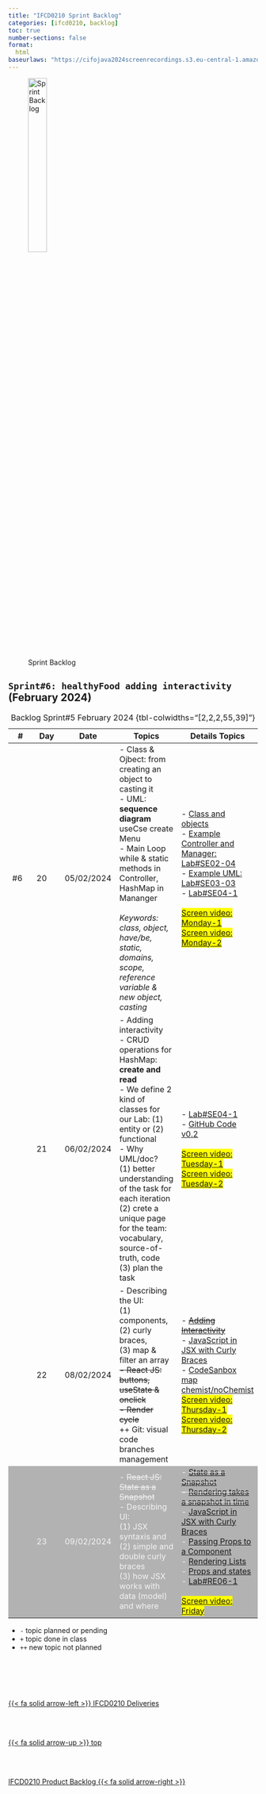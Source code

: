 ```yaml
---
title: "IFCD0210 Sprint Backlog"
categories: [ifcd0210, backlog]
toc: true
number-sections: false
format:
  html
baseurlaws: "https://cifojava2024screenrecordings.s3.eu-central-1.amazonaws.com/"
---
```


<style>
tr:nth-child(4) {
  background-color: #b2b2b2!important;
  color: #f4f4f4!important;
}
</style>



![Sprint Backlog](/images/home/backlog.jpg){width="30%"}


::: {.column-page-right}


##  ``Sprint#6: healthyFood adding interactivity`` (February 2024)


| # | Day | Date | Topics |  Details Topics |
| -- | -- | -- | -- | -- |
| #6 | 20 | 05/02/2024 | - Class & Ojbect: from creating an object to casting it </br>- UML: **sequence diagram** useCse create Menu </br> - Main Loop while & static methods in Controller, HashMap in Mananger </br> </br> *Keywords: class, object, have/be,  static, domains, scope, reference variable & new object, casting*  |  - [Class and objects](/javase/se-concepts-objects.qmd) </br>   - [Example Controller and Manager: Lab#SE02-04](/javase/selab2-4.qmd)  </br> - [Example UML: Lab#SE03-03](/javase/selab3-3.qmd)  </br>- [Lab#SE04-1](/javase/selab4-1.qmd)</br>  </br>  <mark> [Screen video: Monday-1]({{< meta baseurlaws >}}CifjoJava-2024-02-05-1.mp4){.external target='_blank'}<mark>  </br>[Screen video: Monday-2]({{< meta baseurlaws >}}CifjoJava-2024-02-05-2.mp4){.external target='_blank'}   </mark></br>  |
|  | 21 | 06/02/2024 | - Adding interactivity </br>  - CRUD operations for HashMap: **create and read** </br>  - We define 2 kind of classes for our Lab: (1) entity or (2) functional </br>  - Why UML/doc? </br> (1) better understanding of the task for each iteration </br> (2) crete a unique page for the team: vocabulary, source-of-truth, code  </br> (3)  plan the task |   - [Lab#SE04-1](/javase/selab4-1.qmd)</br>  - [GitHub Code v0.2](https://github.com/AlbertProfe/hello11/tree/45bd308fa196a3ead3c271f1bd63981ef693d55f){.external} </br>  </br>    <mark> [Screen video: Tuesday-1]({{< meta baseurlaws >}}CifjoJava-2024-02-06-1.mp4){.external target='_blank'} </mark></br> <mark> [Screen video: Tuesday-2]({{< meta baseurlaws >}}CifjoJava-2024-02-06-2.mp4){.external target='_blank'} </mark></br>    |
|  | 22 | 08/02/2024 | - Describing the UI: </br>(1) components, </br>(2) curly braces, </br>(3) map & filter an array </br><s> - React JS: buttons, useState & onclick  </br> - Render cycle </s> </br>++ Git: visual code branches management </br>  | - <s>[Adding Interactivity](https://react.dev/learn/adding-interactivity){.external target='_blank'}</s></br>  - [JavaScript in JSX with Curly Braces](https://react.dev/learn/javascript-in-jsx-with-curly-braces){.external target='_blank'} </br>  - [CodeSanbox map chemist/noChemist](https://codesandbox.io/p/sandbox/react-dev-mp9gyz?file=%2Fsrc%2FApp.js&utm_medium=sandpack){.external target='_blank'} </br>    <mark> [Screen video: Thursday-1](https://cifojava2024screenrecordings.s3.eu-central-1.amazonaws.com/CifjoJava-2024-02-08-1.mp4){.external target='_blank'} </mark></br>  <mark> [Screen video: Thursday-2](https://cifojava2024screenrecordings.s3.eu-central-1.amazonaws.com/CifjoJava-2024-02-08-2.mp4){.external target='_blank'} </mark></br>     |
|  | 23 | 09/02/2024 |  - <s>React JS: State as a Snapshot </s></br> - Describing UI: </br>(1) JSX syntaxis and</br>(2) simple and double curly braces </br>(3) how JSX works with data (model) and where | - <s>[State as a Snapshot](https://react.dev/learn/state-as-a-snapshot){.external target='_blank'} </br> - [Rendering takes a snapshot in time](https://react.dev/learn/state-as-a-snapshot#rendering-takes-a-snapshot-in-time){.external target='_blank'} </s></br> -  [JavaScript in JSX with Curly Braces](https://react.dev/learn/javascript-in-jsx-with-curly-braces){.external target='_blank'}  </br> -  [Passing Props to a Component](https://react.dev/learn/passing-props-to-a-component){.external target='_blank'}  </br>-  [Rendering Lists](https://react.dev/learn/rendering-lists){.external target='_blank'}  </br> -  [Props and states](/reactjs/reactjs-what-props.qmd)  </br> - [Lab#RE06-1](/reactjs/rjslab6-1.qmd) </br>   </br>    <mark> [Screen video: Friday](https://cifojava2024screenrecordings.s3.eu-central-1.amazonaws.com/CifjoJava-2024-02-09-1.mp4){.external target='_blank'} </mark></br>  |
: Backlog Sprint#5 February 2024 {tbl-colwidths="[2,2,2,55,39]"}

:::

::: {.callout-note}
- `-` topic planned or pending
- `+` topic done in class
- `++` new topic not planned
:::


<!--- navLinks -->
<br><br>
<div class=row>
<br>
<div class='column left previous'>
<br>
[{{< fa solid arrow-left >}} IFCD0210 Deliveries](/ifcd0210-24/ifcd0210deliveries-24.qmd)
<br>
</div>
<br>
<div class='column center'>
<br>
[{{< fa solid arrow-up >}} top](#top)
<br>
</div>
<br>
<div class='column right next'>
<br>
[IFCD0210 Product Backlog  {{< fa solid arrow-right >}}](/ifcd0210-24/ifcd0210backlog-product-24.qmd)
<br>
</div>
<br>
</div>
